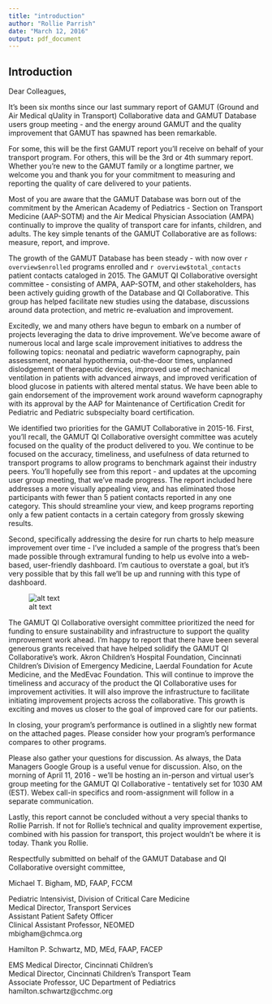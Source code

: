 ---
title: "introduction"
author: "Rollie Parrish"
date: "March 12, 2016"
output: pdf_document
---


## Introduction   

Dear Colleagues,

It's been six months since our last summary report of GAMUT (Ground and Air Medical qUality in Transport) Collaborative data and GAMUT Database users group meeting - and the energy around GAMUT and the quality improvement that GAMUT has spawned has been remarkable.  

For some, this will be the first GAMUT report you'll receive on behalf of your transport program.  For others, this will be the 3rd or 4th summary report.  Whether you're new to the GAMUT family or a longtime partner, we welcome you and thank you for your commitment to measuring and reporting the quality of care delivered to your patients.

Most of you are aware that the GAMUT Database was born out of the commitment by the
American Academy of Pediatrics - Section on Transport Medicine (AAP-SOTM) and the Air Medical Physician Association (AMPA) continually to improve the quality of transport care for infants, children, and adults.  The key simple tenants of the GAMUT Collaborative are as follows:  measure, report, and improve.  

The growth of the GAMUT Database has been steady - with now over `r overview$enrolled` programs enrolled and `r overview$total_contacts` patient contacts cataloged in 2015.  The GAMUT QI Collaborative oversight committee - consisting of AMPA, AAP-SOTM, and other stakeholders, has been actively guiding growth of the Database and QI Collaborative. This group has helped facilitate new studies using the database, discussions around data protection, and metric re-evaluation and improvement.  

Excitedly, we and many others have begun to embark on a number of projects leveraging the data to drive improvement.  We've become aware of numerous local and large scale improvement initiatives to address the following topics: neonatal and pediatric waveform capnography, pain assessment, neonatal hypothermia, out-the-door times, unplanned dislodgement of therapeutic devices, improved use of mechanical ventilation in patients with advanced airways, and improved verification of blood glucose in patients with altered mental status.   We have been able to gain endorsement of the improvement work around waveform capnography with its approval by the AAP for Maintenance of Certification Credit for Pediatric and Pediatric subspecialty board certification.

We identified two priorities for the GAMUT Collaborative in 2015-16.  First, you'll recall, the GAMUT QI Collaborative oversight committee was acutely focused on the quality of the product delivered to you. We continue to be focused on the accuracy, timeliness, and usefulness of data returned to transport programs to allow programs to benchmark against their industry peers.  You'll hopefully see from this report - and updates at the upcoming user group meeting, that we've made progress.  The report included here addresses a more visually appealing view, and has eliminated those participants with fewer than 5 patient contacts reported in any one category.  This should streamline your view, and keep programs reporting only a few patient contacts in a certain category from grossly skewing results.  

Second, specifically addressing the desire for run charts to help measure improvement over time - I've included a sample of the progress that's been made possible through extramural funding to help us evolve into a web-based, user-friendly dashboard.  I'm cautious to overstate a goal, but it's very possible that by this fall we'll be up and running with this type of dashboard.

\centering

![alt text](figures/examples/example_dashboard.png)  

\raggedright

The GAMUT QI Collaborative oversight committee prioritized the need for funding to ensure sustainability and infrastructure to support the quality improvement work ahead.  I'm happy to report that there have been several generous grants received that have helped solidify the GAMUT QI Collaborative's work.  Akron Children's Hospital Foundation, Cincinnati Children's Division of Emergency Medicine, Laerdal Foundation for Acute Medicine, and the MedEvac Foundation. This will continue to improve the timeliness and accuracy of the product the QI Collaborative uses for improvement activities. It will also improve the infrastructure to facilitate initiating improvement projects across the collaborative.  This growth is exciting and moves us closer to the goal of improved care for our patients.  

In closing, your program's performance is outlined in a slightly new format on the attached pages.  Please consider how your program's performance compares to other programs. 

Please also gather your questions for discussion.  As always, the Data Managers Google Group is a useful venue for discussion.  Also, on the morning of April 11, 2016 - we'll be hosting an in-person and virtual user's group meeting for the GAMUT QI Collaborative - tentatively set for 1030 AM (EST).  Webex call-in specifics and room-assignment will follow in a separate communication.

Lastly, this report cannot be concluded without a very special thanks to Rollie Parrish.  If not for Rollie's technical and quality improvement expertise, combined with his passion for transport, this project wouldn't be where it is today.  Thank you Rollie.

Respectfully submitted on behalf of the GAMUT Database and QI Collaborative oversight committee,


\vfill  

   Michael T. Bigham, MD, FAAP, FCCM  
   
   Pediatric Intensivist, Division of Critical Care Medicine  
   Medical Director, Transport Services  
   Assistant Patient Safety Officer  
   Clinical Assistant Professor, NEOMED  
   mbigham@chmca.org  
   

\vfill  

 Hamilton P. Schwartz, MD, MEd, FAAP, FACEP
 
 EMS Medical Director, Cincinnati Children's  
 Medical Director, Cincinnati Children's Transport Team  
 Associate Professor, UC Department of Pediatrics  
 hamilton.schwartz@cchmc.org  

\vfill
